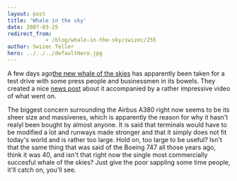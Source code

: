 ```yaml
---
layout: post
title: 'Whale in the sky'
date: 2007-03-25
redirect_from: 
            - /blog/whale-in-the-sky/swizec/255
author: Swizec Teller
hero: ../../../defaultHero.jpg
---
```

A few days ago[the new whale of the skies](http://en.wikipedia.org/wiki/Airbus_A380) has apparently been taken for a test drive with some press people and businessmen in its bowels. They created a nice [news post](http://www.popularmechanics.com/blogs/science_news/4213543.html) about it accompanied by a rather impressive video of what went on.

The biggest concern surrounding the Airbus A380 right now seems to be its sheer size and massivenes, which is apparently the reason for why it hasn't realyl been bought by almost anyone. It is said that terminals would have to be modified a lot and runways made stronger and that it simply does not fit today's world and is rather too large. Hold on, too large to be useful? Isn't that the same thing that was said of the Boeing 747 all those years ago, think it was 40, and isn't that right now the single most commercially succesful whale of the skies? Just give the poor sappling some time people, it'll catch on, you'll see.